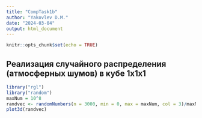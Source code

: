 ```yaml
---
title: "CompTask1b"
author: "Yakovlev D.M."
date: "2024-03-04"
output: html_document
---
```


```r
knitr::opts_chunk$set(echo = TRUE)
```

## Реализация случайного распределения (атмосферных шумов) в кубе 1х1х1
```r
library("rgl")
library("random")
maxNum = 10^8
randvec <- randomNumbers(n = 3000, min = 0, max = maxNum, col = 3)/maxNum 
plot3d(randvec)

```